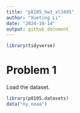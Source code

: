 ```yaml
---
title: "p8105_hw3_xl3495"
author: "Xueting Li"
date: "2024-10-14"
output: github_document
---
```


```r
library(tidyverse)

```

# Problem 1

Load the dataset.
```r
library(p8105.datasets)
data("ny_noaa")
```

```r

```











